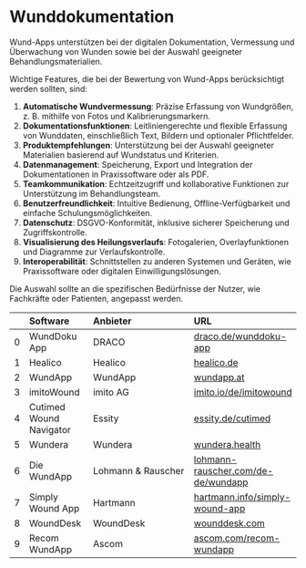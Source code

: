 # Wunddokumentation

Wund-Apps unterstützen bei der digitalen Dokumentation, Vermessung und Überwachung von Wunden sowie bei der Auswahl geeigneter Behandlungsmaterialien.

Wichtige Features, die bei der Bewertung von Wund-Apps berücksichtigt werden sollten, sind:  

1. **Automatische Wundvermessung**: Präzise Erfassung von Wundgrößen, z. B. mithilfe von Fotos und Kalibrierungsmarkern.  
2. **Dokumentationsfunktionen**: Leitliniengerechte und flexible Erfassung von Wunddaten, einschließlich Text, Bildern und optionaler Pflichtfelder.  
3. **Produktempfehlungen**: Unterstützung bei der Auswahl geeigneter Materialien basierend auf Wundstatus und Kriterien.  
4. **Datenmanagement**: Speicherung, Export und Integration der Dokumentationen in Praxissoftware oder als PDF.  
5. **Teamkommunikation**: Echtzeitzugriff und kollaborative Funktionen zur Unterstützung im Behandlungsteam.  
6. **Benutzerfreundlichkeit**: Intuitive Bedienung, Offline-Verfügbarkeit und einfache Schulungsmöglichkeiten.  
7. **Datenschutz**: DSGVO-Konformität, inklusive sicherer Speicherung und Zugriffskontrolle.  
8. **Visualisierung des Heilungsverlaufs**: Fotogalerien, Overlayfunktionen und Diagramme zur Verlaufskontrolle.  
9. **Interoperabilität**: Schnittstellen zu anderen Systemen und Geräten, wie Praxissoftware oder digitalen Einwilligungslösungen.  

Die Auswahl sollte an die spezifischen Bedürfnisse der Nutzer, wie Fachkräfte oder Patienten, angepasst werden.

|    | Software         | Anbieter                          | URL                |
|---:|:-----------------|:----------------------------------|:-------------------|
|  0 | WundDoku App     | DRACO                             | [draco.de/wunddoku-app](https://www.draco.de/wunddoku-app/) |
|  1 | Healico          | Healico                           | [healico.de](https://www.healico.de/) |
|  2 | WundApp          | WundApp                           | [wundapp.at](https://wundapp.at/) |
|  3 | imitoWound       | imito AG                          | [imito.io/de/imitowound](https://imito.io/de/imitowound) |
|  4 | Cutimed Wound Navigator | Essity | [essity.de/cutimed](https://medical.essity.de/therapieloesungen/cutimed/cutimed-wound-navigator-app.html) |
|  5 | Wundera          | Wundera                           | [wundera.health](https://www.wundera.health/) |
|  6 | Die WundApp      | Lohmann & Rauscher                | [lohmann-rauscher.com/de-de/wundapp](https://www.lohmann-rauscher.com/de-de/service/lr-apps/die-wundapp/) |
|  7 | Simply Wound App | Hartmann                          | [hartmann.info/simply-wound-app](https://www.hartmann.info/de-de/kundenloesungen/digitale-loesungen/simply-wound-app) |
|  8 | WoundDesk        | WoundDesk                         | [wounddesk.com](https://wounddesk.com/) |
|  9 | Recom WundApp    | Ascom                             | [ascom.com/recom-wundapp](https://www.ascom.com/de/uber-uns/vorteile-von-ascom/ecosystem-myco--friends/myco--friends-app-partner/recom-wundapp/) |
